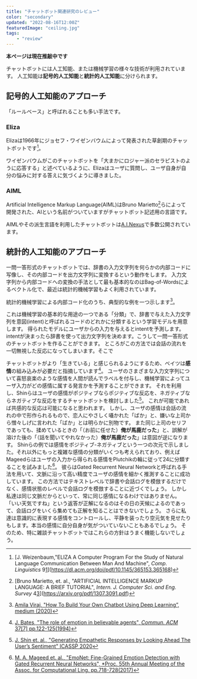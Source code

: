 ```yaml
---
title: "チャットボット関連研究のレビュー"
color: "secondary"
updated: "2022-08-16T12:00Z"
featuredImage: "ceiling.jpg"
tags: 
    - "review"
---
```

**本ページは現在推敲中です**

チャットボットには人工知能、または機械学習の様々な技術が利用されています。
人工知能は**記号的人工知能**と**統計的人工知能**に分けられます。

## 記号的人工知能のアプローチ
「ルールベース」と呼ばれることも多い手法です。

### Eliza
Elizaは1966年にジョセフ・ワイゼンバウムによって発表された草創期のチャットボットです[^1]。

[^1]:[J. Weizenbaum,"ELIZA A Computer Program For the Study of Natural Language Communication Between Man And Machine", *Comp. Linguistics* 9[1](1996)](https://dl.acm.org/doi/pdf/10.1145/365153.365168)

ワイゼンバウムがこのチャットボットを「大まかにロジャー派のセラピストのように応答する」と述べているように、Elizaはユーザに質問し、ユーザ自身が自分の悩みに対する答えに気づくように導きました。



### AIML
Artificial Intelligence Markup Language(AIML)はBruno Marietto[^2]らによって開発された、AIという名前がついていますがチャットボット記述用の言語です。

[^2]:[Bruno Marietto, et. al., "ARTIFICIAL INTELLIGENCE MARKUP LANGUAGE: A BRIEF TUTORIAL", *Intern. J. Computer Sci. and Eng. Survey* 4[3](2013)](https://arxiv.org/pdf/1307.3091.pdf)

AIMLやその派生言語を利用したチャットボットは[A.I.Nexus](https://knytetrypper.proboards.com/)で多数公開されています。



## 統計的人工知能のアプローチ

一問一答形式のチャットボットでは、辞書の入力文字列を何らかの内部コードに写像し、その内部コードを出力文字列に変換するという動作をします。
入力文字列から内部コードへの変換の手法として最も基本的なのはBag-of-Wordsによるベクトル化で、最近は統計的機械学習もよく利用されています。

統計的機械学習による内部コード化のうち、典型的な例を一つ示します[^10]。 

[^10]:[Amila Viraj, "How To Build Your Own Chatbot Using Deep Learning”, medium (2020)](https://towardsdatascience.com/how-to-build-your-own-chatbot-using-deep-learning-bb41f970e281)

これは機械学習の基本的な用途の一つである「分類」で、辞書で与えた入力文字列を意図(intent)と呼ばれるコードのどれかに分類するという学習モデルを用意します。
得られたモデルにユーザからの入力を与えるとintentを予測します。intentが決まったら辞書を使って出力文字列を決めます。こうして一問一答形式のチャットボットを作ることができます。
ところがこの方法では会話の流れを一切無視した反応になってしまいます。そこで

チャットボットがより「生きている」と感じられるようにするため、ベイツは**感情**の組み込みが必要だと指摘しています[^11]。
ユーザのさまざまな入力文字列について喜怒哀楽のような感情を人間が読んでラベルを付与し、機械学習によってユーザ入力がどの感情に属する発言かを予測することができます。
それを利用し、Shinらはユーザの感情がポジティブならポジティブな反応を、ネガティブならネガティブな反応をするチャットボットを検討しました[^12]。
これが可能であれば共感的な反応は可能になると思われます。
しかし、ユーザの感情は会話の流れの中で形作られるもので、恋人にやさしく囁かれた「ばか」と、嫌いな上司から憎々しげに言われた「ばか」とは明らかに別物です。
また同じ上司のセリフであっても、揉めているときの「（お前に任せた）**俺が馬鹿だった**」と、誤解が溶けた後の「（話を聞いてやれなかった）**俺が馬鹿だった**」は意図が逆になります。
Shinらの例では感情をポジティブ-ネガティブという一つの次元で示しました。それ以外にもっと複雑な感情の分類がいくつも考えられており、例えばMageedらはユーザの入力から得られる感情をPlutchikの輪に従って24に分類することを試みました[^13]。
彼らはGated Recurrent Neural Networkと呼ばれる手法を用いて、文脈に沿って高い精度でユーザの感情を細かく推測することに成功しています。
この方法ではテキストレベルで辞書や会話ログを模倣するだけでなく、感情状態のレベルで会話ログを模倣することに近づくでしょう。
しかし私達は同じ文脈だからといって、常に同じ感情になるわけではありません。
「いい天気ですね」という返答が正解になるのはその日の天候によるのであって、会話ログをいくら集めても正解を知ることはできないでしょう。
さらに私達は意識的に表現する感情をコントロールし、平静を装ったり空元気を見せたりもします。本当の感情に自分自身が気がついていないこともあるでしょう。
そのため、特に雑談チャットボットではこれらの方針はうまく機能しないでしょう。

[^11]:[J. Bates, "The role of emotion in believable agents", *Commun. ACM* 37[7] pp.122-125(1994)](https://dl.acm.org/doi/pdf/10.1145/176789.176803)
[^12]:[J. Shin et. al., "Generating Empathetic Responses by Looking Ahead The User’s Sentiment" ICASSP 2020](https://arxiv.org/pdf/1906.08487.pdf)
[^13]:[M. A. Mageed et. al., "EmoNet: Fine-Grained Emotion Detection with Gated Recurrent Neural Networks", *Proc. 55th Annual Meeting of the Assoc. for Computational Ling. pp.718-728(2017)](https://aclanthology.org/P17-1067.pdf)



[^14]:[Rhio Sutoyo, et.al., "Designing an Emotionally Realistic Chatbot Framework to Enhance Its Believability with AIML and Information States", *4th Intern. Conf. Computer Sci. and Computational Interl. 2019* 12-13(2019)](https://reader.elsevier.com/reader/sd/pii/S1877050919311457?token=E7B52A16CF6120EB43F1687205F9C1F27D4034D96A6512901719818AA434D30FE7133E81569609C645B2D8A17E06A5B6&originRegion=us-east-1&originCreation=20220816073643)
